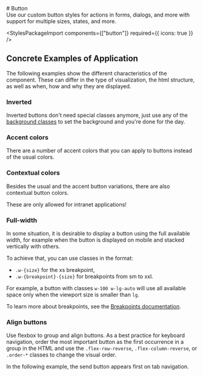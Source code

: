 
<Meta of={ButtonStories} />

<div className="d-flex align-items-center justify-content-between">
  # Button

  <div className="docs-title-nav">
    <link-design of={JSON.stringify(ButtonStories)}></link-design>
  </div>
</div>

<div className="lead">
  Use our custom button styles for actions in forms, dialogs, and more with support for multiple
  sizes, states, and more.
</div>

<Canvas sourceState="shown" of={ButtonStories.Default} />
<div className="hide-col-default">
  <Controls of={ButtonStories.Default} />
</div>

<StylesPackageImport components={["button"]} required={{ icons: true }} />

## Concrete Examples of Application

The following examples show the different characteristics of the component. These can differ in the type of visualization, the html structure, as well as when, how and why they are displayed.

### Inverted

Inverted buttons don't need special classes anymore, just use any of the [background classes](/?path=/docs/60852fac-a861-4415-8276-bd38d68653bb--docs) to set the background and you're done for the day.

<Canvas of={ButtonStories.Inverted} />

### Accent colors

There are a number of accent colors that you can apply to buttons instead of the usual colors.

<Canvas of={ButtonStories.AccentColors} />

### Contextual colors

Besides the usual and the accent button variations, there are also contextual button colors.

<p className="alert alert-warning">These are only allowed for intranet applications!</p>

<Canvas of={ButtonStories.ContextualColors} />

### Full-width

In some situation, it is desirable to display a button using the full available width,
for example when the button is displayed on mobile and stacked vertically with others.

To achieve that, you can use classes in the format:
- `.w-{size}` for the xs breakpoint,
- `.w-{breakpoint}-{size}` for breakpoints from sm to xxl.

For example, a button with classes `w-100 w-lg-auto` will use all available space only when the viewport size is smaller than `lg`.

To learn more about breakpoints, see the <a href="/?path=/docs/20af6e2b-32b1-42ef-a187-b026aea7fe13--docs">Breakpoints documentation</a>.

<Canvas of={ButtonStories.FullWidth} />

### Align buttons

Use flexbox to group and align buttons. As a best practice for keyboard navigation, order the most important button as the first occurrence in a group in the HTML
and use the `.flex-row-reverse`, `.flex-column-reverse`, or `.order-*` classes to change the visual order.

In the following example, the send button appears first on tab navigation.

<Canvas of={ButtonStories.Align} />
